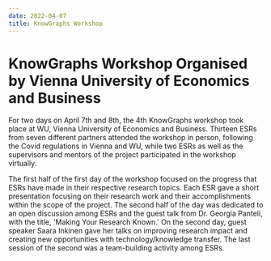 ---
date: 2022-04-07
title: KnowGraphs Workshop
---

# KnowGraphs Workshop Organised by Vienna University of Economics and Business

 For two days on April 7th and 8th, the 4th KnowGraphs workshop took place at WU, Vienna University of Economics and Business. Thirteen ESRs from seven different partners attended the workshop in person, following the Covid regulations in Vienna and WU, while two ESRs as well as the supervisors and mentors of the project participated in the workshop virtually.

The first half of the first day of the workshop focused on the progress that ESRs have made in their respective research topics. Each ESR gave a short presentation focusing on their research work and their accomplishments within the scope of the project. The second half of the day was dedicated to an open discussion among ESRs and the guest talk from Dr. Georgia Panteli, with the title, 'Making Your Research Known.' On the second day, guest speaker Saara Inkinen gave her talks on improving research impact and creating new opportunities with technology/knowledge transfer. The last session of the second was a team-building activity among ESRs.